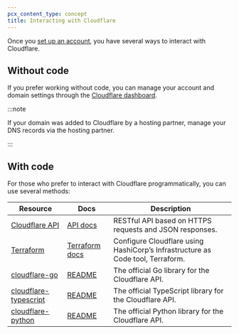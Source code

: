 ```yaml
---
pcx_content_type: concept
title: Interacting with Cloudflare
---
```


Once you [set up an account](/fundamentals/setup/account/), you have several ways to interact with Cloudflare.

## Without code

If you prefer working without code, you can manage your account and domain settings through the [Cloudflare dashboard](https://dash.cloudflare.com/login).

:::note

If your domain was added to Cloudflare by a hosting partner, manage your DNS records via the hosting partner.

:::

## With code

For those who prefer to interact with Cloudflare programmatically, you can use several methods:

| Resource                                                                               | Docs                                                                 | Description                                                                    |
| -------------------------------------------------------------------------------------- | -------------------------------------------------------------------- | ------------------------------------------------------------------------------ |
| [Cloudflare API](/fundamentals/api/)                                                   | [API docs](/api/)                                                    | RESTful API based on HTTPS requests and JSON responses.                        |
| [Terraform](https://registry.terraform.io/providers/cloudflare/cloudflare/latest/docs) | [Terraform docs](/terraform/)                                        | Configure Cloudflare using HashiCorp’s Infrastructure as Code tool, Terraform. |
| [cloudflare-go](https://github.com/cloudflare/cloudflare-go)                           | [README](https://github.com/cloudflare/cloudflare-go#readme)         | The official Go library for the Cloudflare API.                                |
| [cloudflare-typescript](https://github.com/cloudflare/cloudflare-typescript)           | [README](https://github.com/cloudflare/cloudflare-typescript#readme) | The official TypeScript library for the Cloudflare API.                        |
| [cloudflare-python](https://github.com/cloudflare/cloudflare-python)                   | [README](https://github.com/cloudflare/cloudflare-python#readme)     | The official Python library for the Cloudflare API.                            |
